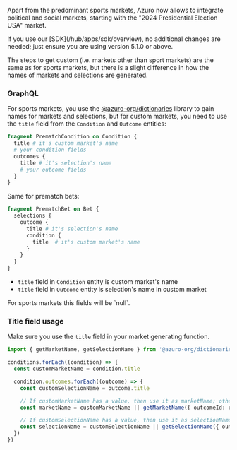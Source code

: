 
Apart from the predominant sports markets, Azuro now allows to integrate political and social markets, starting with the "2024 Presidential Election USA" market.

<Callout type="info">
  If you use our [SDK](/hub/apps/sdk/overview), no additional changes are needed; just ensure you are using version 5.1.0 or above.
</Callout>

The steps to get custom (i.e. markets other than sport markets) are the same as for sports markets, but there is a slight difference in how the names of markets and selections are generated.

### GraphQL
For sports markets, you use the [@azuro-org/dictionaries](https://www.npmjs.com/package/@azuro-org/dictionaries) library to gain names for markets and selections, but for custom markets, you need to use the `title` field from the `Condition` and `Outcome` entities:

```graphql {2, 5}
fragment PrematchCondition on Condition {
  title # it's custom market's name
  # your condition fields
  outcomes {
    title # it's selection's name
    # your outcome fields
  }
}
```

Same for prematch bets:

```graphql {4, 6}
fragment PrematchBet on Bet {
  selections {
    outcome {
      title # it's selection's name
      condition {
        title  # it's custom market's name
      }
    }
  }
}

```

- `title` field in `Condition` entity is custom market's name
- `title` field in `Outcome` entity is selection's name in custom market

<Callout type="info">
 For sports markets this fields will be `null`.
</Callout>

### Title field usage
Make sure you use the `title` field in your market generating function.

```ts {10, 13}
import { getMarketName, getSelectionName } from '@azuro-org/dictionaries'

conditions.forEach((condition) => {
  const customMarketName = condition.title

  condition.outcomes.forEach((outcome) => {
    const customSelectionName = outcome.title

    // If customMarketName has a value, then use it as marketName; otherwise, use the getMarketName function.
    const marketName = customMarketName || getMarketName({ outcomeId: outcome.outcomeId })

    // If customSelectionName has a value, then use it as selectionName; otherwise, use the getSelectionName function.
    const selectionName = customSelectionName || getSelectionName({ outcomeId: outcome.outcomeId, withPoint: true })
  })
})
```
